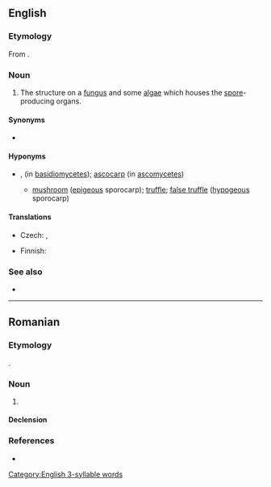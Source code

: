 ==English==
{{wikipedia|sporocarp (fungi)|sporocarp}}

===Etymology===
From {{affix|en|sporo-|-carp}}.

===Noun===
{{en-noun}}

# {{lb|en|mycology}} The structure on a [[fungus]] and some [[alga]]e which houses the [[spore]]-producing organs.

====Synonyms====
* {{l|en|fruiting body}}

====Hyponyms====
* {{sense|fungus structure}} {{l|en|basidiocarp}}, {{l|en|basidiome}} (in [[basidiomycete]]s); [[ascocarp]] (in [[ascomycete]]s)
** [[mushroom]] ([[epigeous]] sporocarp); [[truffle]]; [[false truffle]] ([[hypogeous]] sporocarp)

====Translations====
{{trans-top|fungal structure}}
* Czech: {{t+|cs|plodnice}}, {{t|cs|sporokarp}}
{{trans-mid}}
* Finnish: {{t+|fi|itiöemä}}
{{trans-bottom}}

===See also===
* {{l|en|sporophore}}

[[Category:English 3-syllable words]]

----

==Romanian==

===Etymology===
{{bor+|ro|fr|sporocarpe}}.

===Noun===
{{ro-noun|n|-}}

# {{l|en|sporocarp}}

====Declension====
{{ro-noun-n|n=sg}}

===References===
* {{R:MDA2}}